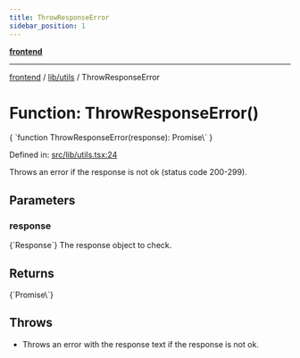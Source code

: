 ```yaml
---
title: ThrowResponseError
sidebar_position: 1
---
```



[**frontend**](../../..)

***

[frontend](../../..) / [lib/utils](..) / ThrowResponseError

# Function: ThrowResponseError()

<CodeBlock language="ts">
{ `function ThrowResponseError(response): Promise\<void\>` }
</CodeBlock>

Defined in: [src/lib/utils.tsx:24](https://github.com/svsticky/CommitteeClash/blob/cf8a63ee123fe6ef8b9cc633622ca8c3bc6fa48a/frontend/src/lib/utils.tsx#L24)

Throws an error if the response is not ok (status code 200-299).

## Parameters

### response
<CodeBlock language="ts">
{`Response`}
</CodeBlock>
The response object to check.

## Returns
<CodeBlock language="ts">
{`Promise\<void\>`}
</CodeBlock>

## Throws

- Throws an error with the response text if the response is not ok.
